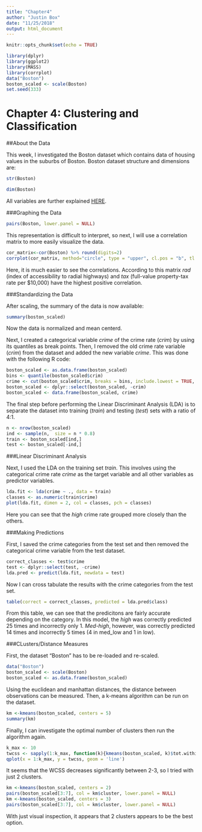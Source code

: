 ```yaml
---
title: "Chapter4"
author: "Justin Box"
date: "11/25/2018"
output: html_document
---
```


```r
knitr::opts_chunk$set(echo = TRUE)
```

```r
library(dplyr)
library(ggplot2)
library(MASS)
library(corrplot)
data("Boston")
boston_scaled <- scale(Boston)
set.seed(333)
```

# Chapter 4: Clustering and Classification

##About the Data

This week, I investigated the Boston dataset which contains data of housing values in the suburbs of Boston. Boston dataset structure and dimensions are:

```r
str(Boston)

dim(Boston)
```

All variables are further explained [HERE](https://stat.ethz.ch/R-manual/R-devel/library/MASS/html/Boston.html).

###Graphing the Data

```r
pairs(Boston, lower.panel = NULL)
```

This representation is difficult to interpret, so next, I will use a correlation matrix to more easily visualize the data. 

```r
cor_matrix<-cor(Boston) %>% round(digits=2)
corrplot(cor_matrix, method="circle", type = "upper", cl.pos = "b", tl.pos = "d", tl.cex = 0.6)
```

Here, it is much easier to see the correlations. According to this matrix *rad* (index of accessibility to radial highways) and *tax* (full-value property-tax rate per $10,000) have the highest positive correlation. 

###Standardizing the Data

After scaling, the summary of the data is now available:
```r
summary(boston_scaled)
```

Now the data is normalized and mean centerd. 

Next, I created a categorical variable *crime* of the crime rate (*crim*) by using its quantiles as break points. Then, I removed the old crime rate variable (*crim*) from the dataset and added the new variable *crime*. This was done with the following R code:

```r
boston_scaled <- as.data.frame(boston_scaled)
bins <- quantile(boston_scaled$crim)
crime <- cut(boston_scaled$crim, breaks = bins, include.lowest = TRUE, label=c("low","med_low","med_high","high"))
boston_scaled <- dplyr::select(boston_scaled, -crim)
boston_scaled <- data.frame(boston_scaled, crime)
``` 

The final step before performing the Linear Discriminant Analysis (LDA) is to separate the dataset into training (*train*) and testing (*test*) sets with a ratio of 4:1.

```r
n <- nrow(boston_scaled)
ind <- sample(n,  size = n * 0.8)
train <- boston_scaled[ind,]
test <- boston_scaled[-ind,]
```

###Linear Discriminant Analysis

Next, I used the LDA on the training set *train*. This involves using the categorical crime rate *crime* as the target variable and all other variables as predictor variables.

```r
lda.fit <- lda(crime ~ ., data = train)
classes <- as.numeric(train$crime)
plot(lda.fit, dimen = 2, col = classes, pch = classes)
```

Here you can see that the *high* crime rate grouped more closely than the others. 

###Making Predictions

First, I saved the crime categories from the test set and then removed the categorical crime variable from the test dataset. 

```r
correct_classes <- test$crime
test <- dplyr::select(test, -crime)
lda.pred <- predict(lda.fit, newdata = test)
```

Now I can cross tabulate the results with the crime categories from the test set.

```r
table(correct = correct_classes, predicted = lda.pred$class)
```

From this table, we can see that the predicitons are fairly accurate depending on the category. In this model, the *high* was correctly predicted 25 times and incorrectly only 1. *Med-high*, however, was correctly predicted 14 times and incorrectly 5 times (4 in med_low and 1 in low). 

###CLusters/Distance Measures 

First, the dataset "Boston" has to be re-loaded and re-scaled. 
```r
data("Boston")
boston_scaled <- scale(Boston)
boston_scaled <- as.data.frame(boston_scaled)
```


Using the euclidean and manhattan distances, the distance between observations can be measured. Then, a k-means algorithm can be run on the dataset. 

```r
km <-kmeans(boston_scaled, centers = 5)
summary(km)
```

Finally, I can investigate the optimal number of clusters then run the algorithm again. 

```r
k_max <- 10
twcss <- sapply(1:k_max, function(k){kmeans(boston_scaled, k)$tot.withinss})
qplot(x = 1:k_max, y = twcss, geom = 'line')
```

It seems that the WCSS decreases significantly between 2-3, so I tried with just 2 clusters. 

```r
km <-kmeans(boston_scaled, centers = 2)
pairs(boston_scaled[3:7], col = km$cluster, lower.panel = NULL)
km <-kmeans(boston_scaled, centers = 3)
pairs(boston_scaled[3:7], col = km$cluster, lower.panel = NULL)
```

With just visual inspection, it appears that 2 clusters appears to be the best option. 
